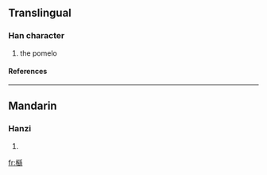 ==Translingual==
===Han character===
{{Han char|rn=75|rad=木|as=17|sn=21|four=|canj=木月山火 (DBUF)}}
# the pomelo
====References====
{{Han ref|kx=0562.230|dkj=15893|dj=0951.050|hdz=21321.120|uh=6AFE|ud=27390}}

----
==Mandarin==
===Hanzi===
{{cmn-hanzi|pin=[[yóu]] ([[you2]])|wg=yu<sup>2</sup>}}
# {{defn|Mandarin}}

[[fr:櫾]]